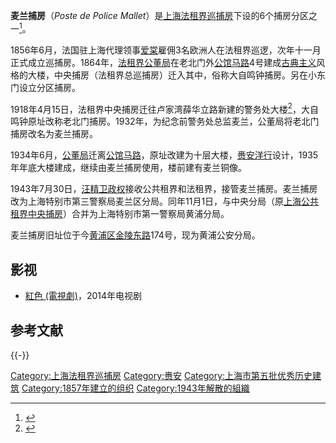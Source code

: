 {{上海市优秀历史建筑 |
省区市 = 上海市 |
名称 = 上海市公安局黄浦分局 |
编号 = HP-J-077-V|
时代 = 1934年|
所在 = [[上海市|上海市]][[黄浦区|黄浦区]] |
公布 = 2015年|
图片 = 
}}

'''麦兰捕房'''（''Poste de Police Mallet''）是[[上海法租界巡捕房|上海法租界巡捕房]]下设的6个捕房分区之一<ref>{{Cite web |url=http://www.shtong.gov.cn/newsite/node2/node2245/node63852/node63858/node63882/node64474/userobject1ai57982.html |title=上海租界志 >> 第二篇机构 >> 第四章警务机构和武装 |accessdate=2019-04-15 |archive-date=2016-04-27 |archive-url=https://web.archive.org/web/20160427154732/http://www.shtong.gov.cn/Newsite/node2/node2245/node63852/node63858/node63882/node64474/userobject1ai57982.html |dead-url=no }}</ref>。

1856年6月，法国驻上海代理领事[[爱棠|爱棠]]雇佣3名欧洲人在法租界巡逻，次年十一月正式成立巡捕房。1864年，[[法租界公董局|法租界公董局]]在老北门外[[公馆马路|公馆马路]]4号建成[[古典主义|古典主义]]风格的大楼，中央捕房（法租界总巡捕房）迁入其中，俗称大自鸣钟捕房。另在小东门设立分区捕房。

1918年4月15日，法租界中央捕房迁往卢家湾薛华立路新建的警务处大楼<ref>{{Cite web |url=http://www.shtong.gov.cn/newsite/node2/node4/node2249/huangpu/node35610/node35612/node62460/userobject1ai20580.html |title=黄浦区志 >> 第二十六编公安 >> 第一章机构 |accessdate=2019-04-15 |archive-date=2016-03-26 |archive-url=https://web.archive.org/web/20160326114413/http://www.shtong.gov.cn/Newsite/node2/node4/node2249/huangpu/node35610/node35612/node62460/userobject1ai20580.html |dead-url=no }}</ref>，大自鸣钟原址改称老北门捕房。1932年，为纪念前警务处总监麦兰，公董局将老北门捕房改名为麦兰捕房。

1934年6月，[[公董局|公董局]]迁离[[公馆马路|公馆马路]]，原址改建为十层大楼，[[赉安洋行|赉安洋行]]设计，1935年年底大楼建成，继续由麦兰捕房使用，楼前建有麦兰铜像。

1943年7月30日，[[汪精卫政权|汪精卫政权]]接收公共租界和法租界，接管麦兰捕房。麦兰捕房改为上海特别市第三警察局麦兰区分局。同年11月1日，与中央分局（原[[上海公共租界中央捕房|上海公共租界中央捕房]]）合并为上海特别市第一警察局黄浦分局。

麦兰捕房旧址位于今[[黄浦区|黄浦区]][[金陵东路|金陵东路]]174号，现为黄浦公安分局。

==影视==
*[[紅色_(電視劇)|紅色 (電視劇)]]，2014年电视剧

== 参考文献 ==
{{Reflist}}

{{-}}
{{上海市第五批优秀历史建筑}}

[[Category:上海法租界巡捕房|Category:上海法租界巡捕房]]
[[Category:赉安|Category:赉安]]
[[Category:上海市第五批优秀历史建筑|Category:上海市第五批优秀历史建筑]]
[[Category:1857年建立的组织|Category:1857年建立的组织]]
[[Category:1943年解散的組織|Category:1943年解散的組織]]